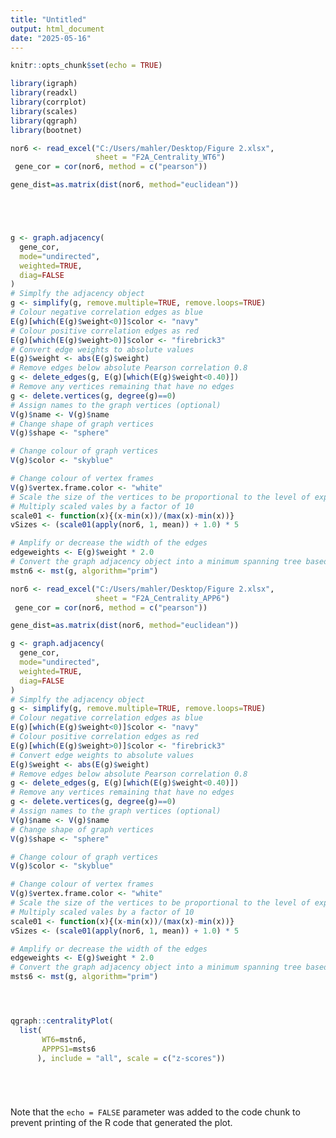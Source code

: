 ---
title: "Untitled"
output: html_document
date: "2025-05-16"
---

```{r setup, include=FALSE}
knitr::opts_chunk$set(echo = TRUE)
```



```{r cars}




library(igraph)
library(readxl)
library(corrplot)
library(scales)
library(qgraph)
library(bootnet)

nor6 <- read_excel("C:/Users/mahler/Desktop/Figure 2.xlsx", 
                   sheet = "F2A_Centrality_WT6")
 gene_cor = cor(nor6, method = c("pearson"))

gene_dist=as.matrix(dist(nor6, method="euclidean"))





g <- graph.adjacency(
  gene_cor,
  mode="undirected",
  weighted=TRUE,
  diag=FALSE
)
# Simplfy the adjacency object
g <- simplify(g, remove.multiple=TRUE, remove.loops=TRUE)
# Colour negative correlation edges as blue
E(g)[which(E(g)$weight<0)]$color <- "navy"
# Colour positive correlation edges as red
E(g)[which(E(g)$weight>0)]$color <- "firebrick3"
# Convert edge weights to absolute values
E(g)$weight <- abs(E(g)$weight)
# Remove edges below absolute Pearson correlation 0.8
g <- delete_edges(g, E(g)[which(E(g)$weight<0.40)])
# Remove any vertices remaining that have no edges
g <- delete.vertices(g, degree(g)==0)
# Assign names to the graph vertices (optional)
V(g)$name <- V(g)$name
# Change shape of graph vertices
V(g)$shape <- "sphere"

# Change colour of graph vertices
V(g)$color <- "skyblue"

# Change colour of vertex frames
V(g)$vertex.frame.color <- "white"
# Scale the size of the vertices to be proportional to the level of expression of each gene represented by each vertex
# Multiply scaled vales by a factor of 10
scale01 <- function(x){(x-min(x))/(max(x)-min(x))}
vSizes <- (scale01(apply(nor6, 1, mean)) + 1.0) * 5

# Amplify or decrease the width of the edges
edgeweights <- E(g)$weight * 2.0
# Convert the graph adjacency object into a minimum spanning tree based on Prim's algorithm
mstn6 <- mst(g, algorithm="prim")

nor6 <- read_excel("C:/Users/mahler/Desktop/Figure 2.xlsx", 
                   sheet = "F2A_Centrality_APP6")
 gene_cor = cor(nor6, method = c("pearson"))

gene_dist=as.matrix(dist(nor6, method="euclidean"))

g <- graph.adjacency(
  gene_cor,
  mode="undirected",
  weighted=TRUE,
  diag=FALSE
)
# Simplfy the adjacency object
g <- simplify(g, remove.multiple=TRUE, remove.loops=TRUE)
# Colour negative correlation edges as blue
E(g)[which(E(g)$weight<0)]$color <- "navy"
# Colour positive correlation edges as red
E(g)[which(E(g)$weight>0)]$color <- "firebrick3"
# Convert edge weights to absolute values
E(g)$weight <- abs(E(g)$weight)
# Remove edges below absolute Pearson correlation 0.8
g <- delete_edges(g, E(g)[which(E(g)$weight<0.40)])
# Remove any vertices remaining that have no edges
g <- delete.vertices(g, degree(g)==0)
# Assign names to the graph vertices (optional)
V(g)$name <- V(g)$name
# Change shape of graph vertices
V(g)$shape <- "sphere"

# Change colour of graph vertices
V(g)$color <- "skyblue"

# Change colour of vertex frames
V(g)$vertex.frame.color <- "white"
# Scale the size of the vertices to be proportional to the level of expression of each gene represented by each vertex
# Multiply scaled vales by a factor of 10
scale01 <- function(x){(x-min(x))/(max(x)-min(x))}
vSizes <- (scale01(apply(nor6, 1, mean)) + 1.0) * 5

# Amplify or decrease the width of the edges
edgeweights <- E(g)$weight * 2.0
# Convert the graph adjacency object into a minimum spanning tree based on Prim's algorithm
msts6 <- mst(g, algorithm="prim")




qgraph::centralityPlot(
  list(
       WT6=mstn6,
       APPPS1=msts6
      ), include = "all", scale = c("z-scores"))





```



```{r pressure, echo=FALSE}

```

Note that the `echo = FALSE` parameter was added to the code chunk to prevent printing of the R code that generated the plot.
